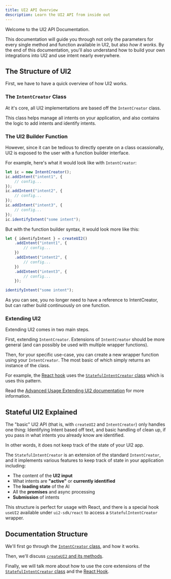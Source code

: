 ```yaml
---
title: UI2 API Overview
description: Learn the UI2 API from inside out
---
```


Welcome to the UI2 API Documentation.

This documentation will guide you through not only the parameters for every single method and function available in UI2, but also _how it works_. By the end of this documentation, you'll also understand how to build your own integrations into UI2 and use intent nearly everywhere.

## The Structure of UI2

First, we have to have a quick overview of how UI2 works.

### The `IntentCreator` Class

At it's core, all UI2 implementations are based off the `IntentCreator` class.

This class helps manage all intents on your application, and also contains the logic to add intents and identify intents.

### The UI2 Builder Function

However, since it can be tedious to directly operate on a class ocassionally, UI2 is exposed to the user with a function builder interface.

For example, here's what it would look like with `IntentCreator`:

```ts
let ic = new IntentCreator();
ic.addIntent("intent1", {
	// config...
});
ic.addIntent("intent2", {
	// config...
});
ic.addIntent("intent3", {
	// config...
});
ic.identifyIntent("some intent");
```

But with the function builder syntax, it would look more like this:

```ts
let { identifyIntent } = createUI2()
	.addIntent("intent1", {
		// config...
	})
	.addIntent("intent2", {
		// config...
	})
	.addIntent("intent3", {
		// config...
	});

identifyIntent("some intent");
```

As you can see, you no longer need to have a reference to IntentCreator, but can rather build continuously on one function.

### Extending UI2

Extending UI2 comes in two main steps.

First, extending `IntentCreator`. Extensions of `IntentCreator` should be more general (and can possibly be used with multiple wrapper functions).

Then, for your specific use-case, you can create a new wrapper function using your `IntentCreator`. The most basic of which simply returns an instance of the class.

For example, the [React hook](/react-hook-reference) uses the [`StatefulIntentCreator` class](/statefulIntentCreator) which is uses this pattern.

Read the [Advanced Usage Extending UI2 documentation](/examples/extending-ui2) for more information.

## Stateful UI2 Explained

The "basic" UI2 API (that is, with `createUI2` and `IntentCreator`) only handles one thing: Identifying Intent based off text, and basic handling of clean up, if you pass in what intents you already know are identified.

In other words, it does not keep track of the state of your UI2 app.

The `StatefulIntentCreator` is an extension of the standard `IntentCreator`, and it implements various features to keep track of state in your application including:

- The content of the **UI2 input**
- What intents are **"active"** or **currently identified**
- The **loading state** of the AI
- All the **promises** and async processing
- **Submission** of intents

This structure is perfect for usage with React, and there is a special hook `useUI2` available under `ui2-sdk/react` to access a `StatefulIntentCreator` wrapper.

## Documentation Structure

We'll first go through the [`IntentCreator` class](/api-reference/intentCreator), and how it works.

Then, we'll discuss [`createUI2` and its methods](/api-reference/createUI2).

Finally, we will talk more about how to use the core extensions of the [`StatefulIntentCreator` class](/statefulIntentCreator) and the [React Hook](/react-hook-reference).
